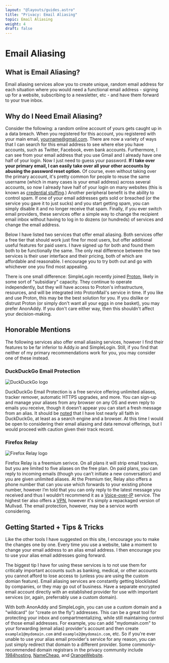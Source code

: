 ```yaml
---
layout: "@layouts/guides.astro"
title: "Privacy: Email Aliasing"
topic: Email Aliasing
weight: 4
draft: false
---
```



# Email Aliasing

## What is Email Aliasing?

Email aliasing services allow you to create unique, random email address for each situation where you would need a functional email address - signing up for a website, subscribing to a newsletter, etc - and have them forward to your true inbox.

## Why do I Need Email Aliasing?

Consider the following: a random online account of yours gets caught up in a data breach. When you registered for this account, you registered with your main email, yourname@gmail.com. There are now a variety of ways that I can search for this email address to see where else you have accounts, such as Twitter, Facebook, even bank accounts. Furthermore, I can see from your email address that you use Gmail and I already have one half of your login. Now I just need to guess your password. **If I take over your primary email, I can easily take over all your other accounts by abusing the password reset option.** Of course, even without taking over the primary account, it's pretty common for people to reuse the same username (which in many cases is your email address) across several accounts, so now I already have half of your login on many websites (this is known as [credential stuffing](https://owasp.org/www-community/attacks/Credential_stuffing).) Another peripheral benefit is the ability to control spam. If one of your email addresses gets sold or breached (or the service you gave it to just sucks) and you start getting spam, you can simply disable it and no longer receive that spam. Finally, if you ever switch email providers, these services offer a simple way to change the recipient email inbox without having to log in to dozens (or hundreds) of services and change the email address.

Below I have listed two services that offer email aliasing. Both services offer a free tier that should work just fine for most users, but offer additional useful features for paid users. I have signed up for both and found them both to be functionally the same. The only real difference between the two services is their user interface and their pricing, both of which are affordable and reasonable. I encourage you to try both out and go with whichever one you find most appealing.

There is one small difference: SimpleLogin recently joined [Proton](https://simplelogin.io/blog/simplelogin-join-proton/), likely in some sort of "subsidiary" capacity. They continue to operate independently, but they will have access to Proton's infrastructure, resources, and will be integrated into ProtonMail's service in time. If you like and use Proton, this may be the best solution for you. If you dislike or distrust Proton (or simply don't want all your eggs in one basket), you may prefer AnonAddy. If you don't care either way, then this shouldn't affect your decision-making.

<Plans data={data} />

## Honorable Mentions

The following services also offer email aliasing services, however I find their features to be far inferior to Addy.io and SimpleLogin. Still, if you find that neither of my primary recommendations work for you, you may consider one of these instead.

### DuckDuckGo Email Protection

<img
  src="/images/logos/ddg.png"
  alt="DuckDuckGo logo"
  class="float-left mx-6 w-24"
/>

DuckDuckGo Email Protection is a free service offering unlimited aliases, tracker remover, automatic HTTPS upgrades, and more. You can sign-up and manage your aliases from any browser on any OS and even reply to emails you receive, though it doesn’t appear you can start a fresh message from an alias. It should be [noted](https://thenewoil.org/en/guides/less-important/habits/#search-engines) that I have lost nearly all faith in DuckDuckGo, at least as a search engine and a browser. At this time I would be open to considering their email aliasing and data removal offerings, but I would proceed with caution given their track record.

### Firefox Relay

<img
  src="/images/logos/ffrelay.png"
  alt="Firefox Relay logo"
  class="float-left mx-6 w-24"
/>

Firefox Relay is a freemium serivce. On all plans it will strip email trackers, but you are limited to five aliases on the free plan. On paid plans, you can reply to incoming emails (though you can’t initiate a new conversation) and you are given unlimited aliases. At the Premium tier, Relay also offers a phone number that can you use which forwards to your existing phone number, however I’m told that you can only reply to the latest message you received and thus I wouldn’t recommend it as a [Voice-over-IP](/guides/less-important/voip/) service. The highest tier also offers a [VPN](/guides/less-important/vpns), however it's simply a repackaged version of Mullvad. The email protection, however, may be a service worth considering.

## Getting Started + Tips & Tricks

Like the other tools I have suggested on this site, I encourage you to make the changes one by one. Every time you use a website, take a moment to change your email address to an alias email address. I then encourage you to use your alias email addresses going forward.

The biggest tip I have for using these services is to not use them for critically important accounts such as banking, medical, or other accounts you cannot afford to lose access to (unless you are using the custom domian feature). Email aliasing services are constantly getting blocklisted by companies, or they may go out of business. Have a separate encrypted email account directly with an established provider for use with important services (or, again, preferrably use a custom domain).

With both AnonAddy and SimpleLogin, you can use a custom domain and a "wildcard" (or "create on the fly") addresses. This can be a great tool for protecting your inbox and compartmentalizing, while still maintaining control of those email addresses. For example, you can add "mydomain.com" to your forwarding (email alias) provider's account and then create `example1@mydomain.com` and `example2@mydomain.com`, etc. So if you're ever unable to use your alias email provider's service for any reason, you can just simply redirect that domain to a different provider. Some commonly-recommended domain registrars in the privacy community include [1984hosting](https://www.1984hosting.com/), [NameCheap](https://www.namecheap.com/), and [OrangeWebsite](https://www.orangewebsite.com/).
